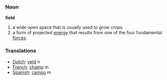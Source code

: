 === Noun ===

'''field'''

#a wide open space that is usually used to grow crops.
#a form of projected [[energy]] that results from one of the four fundamental [[force]]s.

=== Translations ===
*[[Dutch]]: [[veld]] ''n''
*[[French]]: [[champ]] ''m''
*[[Spanish]]: [[campo]] ''m''
